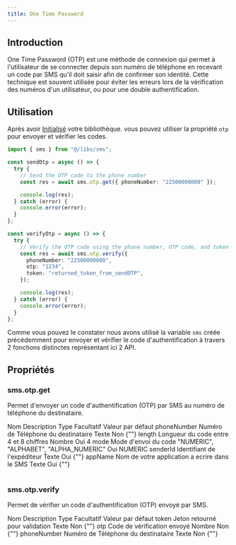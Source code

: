 ```yaml
---
title: One Time Password
---
```



## Introduction

One Time Password (OTP) est une méthode de connexion qui permet à l'utilisateur de se
connecter depuis son numéro de téléphone en recevant un code par SMS qu'il doit saisir afin de
confirmer son identité. Cette technique est souvent utilisée pour éviter les erreurs lors de la
vérification des numéros d'un utilisateur, ou pour une double authentification.

## Utilisation

Après avoir [Initialisé](/libs/js/get-started/#init) votre bibliothèque.
vous pouvez utiliser la propriété `otp` pour envoyer et vérifier les codes.

```ts filename="/api/otp" showLineNumbers {1,6,17-21}
import { sms } from "@/libs/sms";

const sendOtp = async () => {
  try {
    // Send the OTP code to the phone number
    const res = await sms.otp.get({ phoneNumber: "22500000000" });

    console.log(res);
  } catch (error) {
    console.error(error);
  }
};

const verifyOtp = async () => {
  try {
    // Verify the OTP code using the phone number, OTP code, and token
    const res = await sms.otp.verify({
      phoneNumber: "22500000000",
      otp: "1234",
      token: "returned_token_from_sendOTP",
    });

    console.log(res);
  } catch (error) {
    console.error(error);
  }
};
```

Comme vous pouvez le constater nous avons utilisé la variable `sms` créée
précédemment pour envoyer et vérifier le code d'authentification à travers
2 fonctions distinctes représentant ici 2 API.

## Propriétés

### sms.otp.get

Permet d'envoyer un code d'authentification (OTP) par SMS au numéro de téléphone du destinataire.

<Table style={{ marginTop: 20 }}>
  <thead>
    <Table.Tr>
      <Table.Th>Nom</Table.Th>
      <Table.Th>Description</Table.Th>
      <Table.Th>Type</Table.Th>
      <Table.Th>Facultatif</Table.Th>
      <Table.Th>Valeur par défaut</Table.Th>
    </Table.Tr>
  </thead>
  <tbody>
    <Table.Tr>
      <Table.Td>phoneNumber</Table.Td>
      <Table.Td>Numéro de Téléphone du destinataire</Table.Td>
      <Table.Td>Texte</Table.Td>
      <Table.Td>Non</Table.Td>
      <Table.Td>{""}</Table.Td>
    </Table.Tr>
    <Table.Tr>
      <Table.Td>length</Table.Td>
      <Table.Td>Longueur du code entre 4 et 8 chiffres</Table.Td>
      <Table.Td>Nombre</Table.Td>
      <Table.Td>Oui</Table.Td>
      <Table.Td>4</Table.Td>
    </Table.Tr>
    <Table.Tr>
      <Table.Td>mode</Table.Td>
      <Table.Td>Mode d'envoi du code</Table.Td>
      <Table.Td>"NUMERIC", "ALPHABET", "ALPHA_NUMERIC"</Table.Td>
      <Table.Td>Oui</Table.Td>
      <Table.Td>NUMERIC</Table.Td>
    </Table.Tr>
    <Table.Tr>
      <Table.Td>senderId</Table.Td>
      <Table.Td>Identifiant de l'expéditeur</Table.Td>
      <Table.Td>Texte</Table.Td>
      <Table.Td>Oui</Table.Td>
      <Table.Td>{""}</Table.Td>
    </Table.Tr>
    <Table.Tr>
      <Table.Td>appName</Table.Td>
      <Table.Td>Nom de votre application a ecrire dans le SMS</Table.Td>
      <Table.Td>Texte</Table.Td>
      <Table.Td>Oui</Table.Td>
      <Table.Td>{""}</Table.Td>
    </Table.Tr>
  </tbody>
</Table>

### sms.otp.verify

Permet de vérifier un code d'authentification (OTP) envoyé par SMS.

<Table style={{ marginTop: 20 }}>
  <thead>
    <Table.Tr>
      <Table.Th>Nom</Table.Th>
      <Table.Th>Description</Table.Th>
      <Table.Th>Type</Table.Th>
      <Table.Th>Facultatif</Table.Th>
      <Table.Th>Valeur par défaut</Table.Th>
    </Table.Tr>
  </thead>
  <tbody>
    <Table.Tr>
      <Table.Td>token</Table.Td>
      <Table.Td>Jeton retourné pour validation</Table.Td>
      <Table.Td>Texte</Table.Td>
      <Table.Td>Non</Table.Td>
      <Table.Td>{""}</Table.Td>
    </Table.Tr>
    <Table.Tr>
      <Table.Td>otp</Table.Td>
      <Table.Td>Code de vérification envoyé</Table.Td>
      <Table.Td>Nombre</Table.Td>
      <Table.Td>Non</Table.Td>
      <Table.Td>{""}</Table.Td>
    </Table.Tr>
    <Table.Tr>
      <Table.Td>phoneNumber</Table.Td>
      <Table.Td>Numéro de Téléphone du destinataire</Table.Td>
      <Table.Td>Texte</Table.Td>
      <Table.Td>Non</Table.Td>
      <Table.Td>{""}</Table.Td>
    </Table.Tr>
  </tbody>
</Table>
